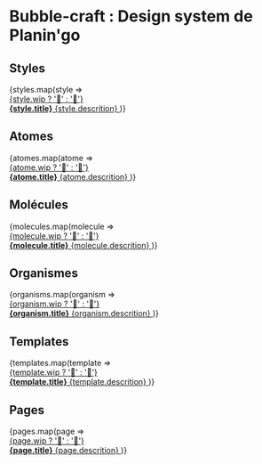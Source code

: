 



<Meta title="Bubble-craft - Introduction" />

<style>
  {`
    .subheading {
      --mediumdark: '#999999';
      font-weight: 900;
      font-size: 13px;
      color: #999;
      letter-spacing: 6px;
      line-height: 24px;
      text-transform: uppercase;
      margin-bottom: 12px;
      margin-top: 40px;
    }

    .link-list {
      display: grid;
      grid-template-columns: 1fr;
      row-gap: 10px;
    }

    .info-status {
      margin: 0.7em;
    }

    #design-system {
      text-align: center;
      margin-bottom: 0.7em;
    }

    #styles, #atomes, #molécules, #organismes, #templates, #pages {
      margin-top: 1.7em;
    }

    @media (min-width: 620px) {
      .link-list {
        row-gap: 20px;
        column-gap: 20px;
        grid-template-columns: repeat(7, 1fr);
      }
    }

    @media all and (-ms-high-contrast:none) {
    .link-list {
        display: -ms-grid;
        -ms-grid-columns: repeat(7, 1fr);
      }
    }

    .link-item {
      padding: 20px 30px 20px 15px;
      border: 1px solid #00000010;
      border-radius: 5px;
      transition: background 150ms ease-out, border 150ms ease-out, transform 150ms ease-out;
      color: #333333;
      display: flex;
      align-items: center;
      cursor: pointer;
    }

    .link-item:hover {
      border-color: #1EA7FD50;
      transform: translate3d(0, -3px, 0);
      box-shadow: rgba(0, 0, 0, 0.08) 0 3px 10px 0;
    }

    .link-item:active {
      border-color: #1EA7FD;
      transform: translate3d(0, 0, 0);
    }

    .link-item strong {
      font-weight: 700;
      display: block;
      margin-bottom: 2px;
    }

    .link-item span {
      font-size: 14px;
      line-height: 20px;
    }

    .link-item span.link-icon {
      margin-right: 10px;
      font-size: 40px;
      width: 40px;
      height: 40px;
      line-height: 40px;
      background-size: auto 20px;
      background-repeat: no-repeat;
      background-position: left center;
    }

    .link-item div.link-icon {
      margin-right: 10px;
      width: 40px;
      min-width: 40px;
      height: 40px;
      line-height: 40px;
      background-size: auto 30px;
      background-repeat: no-repeat;
      background-position: left center;
    }

    .sbdocs {
      max-width: initial;
    }

    #docs-root {
      margin: 2em 4em;
    }

    h1 {
      text-align: center;
    }

    `}
</style>

# Bubble-craft : Design system de Planin'go

## Styles

<div className="link-list">
  {styles.map(style =>
      <a
        key={style.id}
        className="link-item"
        href={`?path=/docs/styles-${style.id}--docs`}
      >
        <div className="info-status">{style.wip ? '🚧' : '🚀'}</div>
        <span>
          <strong>{style.title}</strong>
          {style.descrition}
        </span>
      </a>
    )}
</div>

## Atomes

<div className="link-list">
  {atomes.map(atome =>
      <a
        key={atome.id}
        className="link-item"
        href={`?path=/docs/atomes-${atome.id}--docs`}
      >
        <div className="info-status">{atome.wip ? '🚧' : '🚀'}</div>
        <span>
          <strong>{atome.title}</strong>
          {atome.descrition}
        </span>
      </a>
    )}
</div>

## Molécules

<div className="link-list">
  {molecules.map(molecule =>
      <a
        key={molecule.id}
        className="link-item"
        href={`?path=/docs/molécules-${molecule.id}--docs`}
      >
        <div className="info-status">{molecule.wip ? '🚧' : '🚀'}</div>
        <span>
          <strong>{molecule.title}</strong>
          {molecule.descrition}
        </span>
      </a>
    )}
</div>

## Organismes

<div className="link-list">
  {organisms.map(organism =>
      <a
        key={organism.id}
        className="link-item"
        href={`?path=/docs/organismes-${organism.id}--docs`}
      >
        <div className="info-status">{organism.wip ? '🚧' : '🚀'}</div>
        <span>
          <strong>{organism.title}</strong>
          {organism.descrition}
        </span>
      </a>
    )}
</div>

## Templates

<div className="link-list">
  {templates.map(template =>
      <a
        key={template.id}
        className="link-item"
        href={`?path=/docs/templates-${template.id}--docs`}
      >
        <div className="info-status">{template.wip ? '🚧' : '🚀'}</div>
        <span>
          <strong>{template.title}</strong>
          {template.descrition}
        </span>
      </a>
    )}
</div>

## Pages

<div className="link-list">
  {pages.map(page =>
      <a
        key={page.id}
        className="link-item"
        href={`?path=/docs/pages-${page.id}--docs`}
      >
        <div className="info-status">{page.wip ? '🚧' : '🚀'}</div>
        <span>
          <strong>{page.title}</strong>
          {page.descrition}
        </span>
      </a>
    )}
</div>

